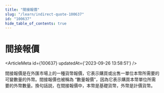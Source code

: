 ```yaml
---
title: "間接報價"
slug: "/learn/indirect-quote-100637"
id: "100637"
hide_table_of_contents: true
---
```



# 間接報價

<ArticleMeta id={100637} updatedAt={'2023-09-26 13:58:51'} />
<div className='border-solid border-b border-t-0 my-4 border-[var(--ifm-color-gray-300)]' />

間接報價是在外匯市場上的一種貨幣報價，它表示購買或出售一單位本幣所需要的可變數量的外幣。間接報價也被稱為 “數量報價”，因為它表示購買本幣單位所需要的外幣數量。換句話説，在間接報價中，本幣是基礎貨幣，外幣是計價貨幣。
